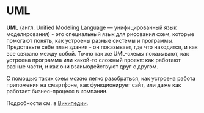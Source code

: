 # UML

**UML** (англ. Unified Modeling Language — унифицированный язык моделирования) - это специальный язык для рисования схем, которые помогают понять, как устроены разные системы и программы. Представьте себе план здания - он показывает, где что находится, и как все связано между собой. Точно так же UML-схемы показывают, как устроена программа или какой-то сложный проект: как работают разные части, и как они взаимодействуют друг с другом.

С помощью таких схем можно легко разобраться, как устроена работа приложения на смартфоне, как функционирует сайт, или даже как работает бизнес-процесс в компании.

Подробности см. в [Википедии](https://ru.wikipedia.org/wiki/UML).